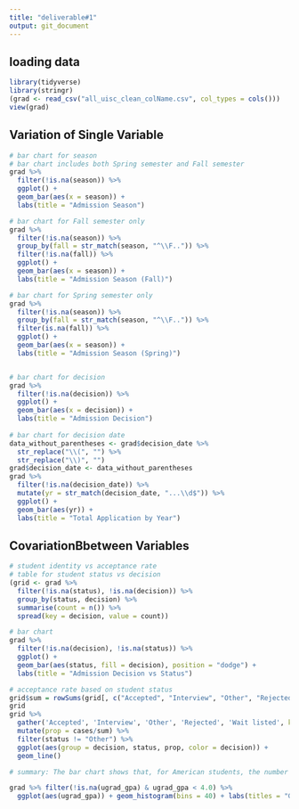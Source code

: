 ```yaml
---
title: "deliverable#1"
output: git_document
---
```

## loading data
```r
library(tidyverse)
library(stringr)
(grad <- read_csv("all_uisc_clean_colName.csv", col_types = cols()))
view(grad)
```


## Variation of Single Variable
```r
# bar chart for season
# bar chart includes both Spring semester and Fall semester
grad %>% 
  filter(!is.na(season)) %>%
  ggplot() +
  geom_bar(aes(x = season)) +
  labs(title = "Admission Season")

# bar chart for Fall semester only
grad %>%
  filter(!is.na(season)) %>%
  group_by(fall = str_match(season, "^\\F..")) %>%
  filter(!is.na(fall)) %>%
  ggplot() +
  geom_bar(aes(x = season)) +
  labs(title = "Admission Season (Fall)")

# bar chart for Spring semester only
grad %>%
  filter(!is.na(season)) %>%
  group_by(fall = str_match(season, "^\\F..")) %>%
  filter(is.na(fall)) %>%
  ggplot() +
  geom_bar(aes(x = season)) +
  labs(title = "Admission Season (Spring)")


# bar chart for decision
grad %>%
  filter(!is.na(decision)) %>%
  ggplot() +
  geom_bar(aes(x = decision)) +
  labs(title = "Admission Decision")
  
# bar chart for decision date
data_without_parentheses <- grad$decision_date %>%
  str_replace("\\(", "") %>%
  str_replace("\\)", "")
grad$decision_date <- data_without_parentheses  
grad %>%
  filter(!is.na(decision_date)) %>%
  mutate(yr = str_match(decision_date, "...\\d$")) %>%
  ggplot() + 
  geom_bar(aes(yr)) +
  labs(title = "Total Application by Year")

```

## CovariationBbetween Variables
```r
# student identity vs acceptance rate
# table for student status vs decision
(grid <- grad %>%
  filter(!is.na(status), !is.na(decision)) %>%
  group_by(status, decision) %>%
  summarise(count = n()) %>%
  spread(key = decision, value = count))

# bar chart 
grad %>%
  filter(!is.na(decision), !is.na(status)) %>%
  ggplot() +
  geom_bar(aes(status, fill = decision), position = "dodge") +
  labs(title = "Admission Decision vs Status")

# acceptance rate based on student status
grid$sum = rowSums(grid[, c("Accepted", "Interview", "Other", "Rejected", "Wait listed")])
grid
grid %>%
  gather('Accepted', 'Interview', 'Other', 'Rejected', 'Wait listed', key = "decision", value = "cases") %>%
  mutate(prop = cases/sum) %>%
  filter(status != "Other") %>%
  ggplot(aes(group = decision, status, prop, color = decision)) + 
  geom_line()

# summary: The bar chart shows that, for American students, the number of getting accepted is higher than the number of getting rejected. However, for international students and international students with US degree, the number of acceptance is lower than the number of rejection. To further investigate if international students are treated differently, we calculate the decision rate. For each status category, we divide the total number of each admission decision by total number of students to get the decision rate. From the plot we can tell that the proportion of getting accepted is higher for American students than international students, and the proportion of getting rejected is higher for international students with US degree.
```

```r


grad %>% filter(!is.na(ugrad_gpa) & ugrad_gpa < 4.0) %>% 
  ggplot(aes(ugrad_gpa)) + geom_histogram(bins = 40) + labs(titles = "GPA Distribution")

```


